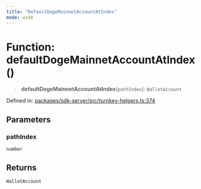 ```yaml
---
title: "DefaultDogeMainnetAccountAtIndex"
mode: wide
---
```

  
# Function: defaultDogeMainnetAccountAtIndex()

> **defaultDogeMainnetAccountAtIndex**(`pathIndex`): `WalletAccount`

Defined in: [packages/sdk-server/src/turnkey-helpers.ts:374](https://github.com/tkhq/sdk/blob/94193410cf3571aa019a0b9408107eeb43e39e16/packages/sdk-server/src/turnkey-helpers.ts#L374)

## Parameters

### pathIndex

`number`

## Returns

`WalletAccount`
